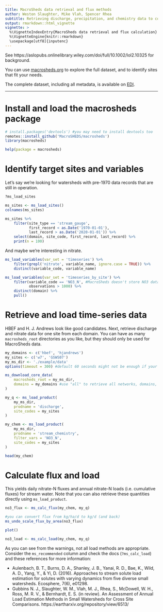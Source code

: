 ```yaml
---
title: MacroSheds data retrieval and flux methods
author: Weston Slaughter, Mike Vlah, Spencer Rhea
subtitle: Retrieving discharge, precipitation, and chemistry data to compute solute fluxes and annual loads
output: rmarkdown::html_vignette
vignette: >
  %\VignetteIndexEntry{MacroSheds data retrieval and flux calculation}
  %\VignetteEngine{knitr::rmarkdown}
  \usepackage[utf8]{inputenc}
---
```


See https://aslopubs.onlinelibrary.wiley.com/doi/full/10.1002/lol2.10325 for background.

You can use [macrosheds.org](https://macrosheds.org) to explore the full dataset, and to identify sites that
fit your needs.

The complete dataset, including all metadata, is available on [EDI](https://portal.edirepository.org/nis/mapbrowse?scope=edi&identifier=1262).

---

# Install and load the macrosheds package

```r
# install.packages('devtools') #you may need to install devtools too
remotes::install_github('MacroSHEDS/macrosheds')
library(macrosheds)

help(package = macrosheds)
```

# Identify target sites and variables

Let's say we're looking for watersheds with pre-1970 data records that are still in operation.

```r
?ms_load_sites

ms_sites <- ms_load_sites()
colnames(ms_sites)

ms_sites %>% 
    filter(site_type == 'stream_gauge',
           first_record < as.Date('1970-01-01'),
           last_record > as.Date('2020-01-01')) %>% 
    select(domain, site_code, first_record, last_record) %>% 
    print(n = 100)
```

And maybe we're interesting in nitrate.

```r
ms_load_variables(var_set = 'timeseries') %>% 
    filter(grepl('nitrate', variable_name, ignore.case = TRUE)) %>% 
    distinct(variable_code, variable_name)

ms_load_variables(var_set = 'timeseries_by_site') %>% 
    filter(variable_code == 'NO3_N', #MacroSheds doesn't store NO3 data, but you can convert NO3-N using ms_conversions()
           observations > 1000) %>% 
    distinct(domain) %>% 
    pull()
```

# Retrieve and load time-series data

HBEF and H. J. Andrews look like good candidates. Next, retrieve discharge and nitrate data for one site from each domain.
You can have as many `macrosheds_root` directories as you like, but they should only be used for MacroSheds data.

```r
my_domains <- c('hbef', 'hjandrews')
my_sites <- c('w7', 'GSWS07')
my_ms_dir <- './example/data'
options(timeout = 300) #default 60 seconds might not be enough if your connection is slow

ms_download_core_data(
    macrosheds_root = my_ms_dir,
    domains = my_domains #use "all" to retrieve all networks, domains, and sites.
)

my_q <- ms_load_product(
    my_ms_dir,
    prodname = 'discharge',
    site_codes = my_sites
)

my_chem <- ms_load_product(
    my_ms_dir,
    prodname = 'stream_chemistry',
    filter_vars = 'NO3_N',
    site_codes = my_sites
)

head(my_chem)
```

# Calculate flux and load

This yields daily nitrate-N fluxes and annual nitrate-N loads (i.e. cumulative fluxes) for stream water.
Note that you can also retrieve these quantities directly using `ms_load_product`.

```r
no3_flux <- ms_calc_flux(my_chem, my_q)

#you can convert flux from kg/ha/d to kg/d (and back)
ms_undo_scale_flux_by_area(no3_flux)

plot()
```

```r
no3_load <- ms_calc_load(my_chem, my_q)
```
As you can see from the warnings, not all load methods are appropriate. Consider
the `ms_recommended` column and check the docs (`?ms_calc_load`) and these references for more information:

 + Aulenbach, B. T., Burns, D. A., Shanley, J. B., Yanai, R. D., Bae, K., Wild, A. D., Yang, Y., & Yi, D. (2016). Approaches to stream solute load estimation for solutes with varying dynamics from five diverse small watersheds. Ecosphere, 7(6), e01298.
 + Gubbins N. J., Slaughter, W. M., Vlah, M. J., Rhea, S., McDowell, W. H., Ross, M. R. V., & Bernhardt, E. S. (in review). An Assessment of Annual Load Estimation Methods in Small Watersheds for Cross Site Comparisons. https://eartharxiv.org/repository/view/6513/
 
 ```r
 
 ```
